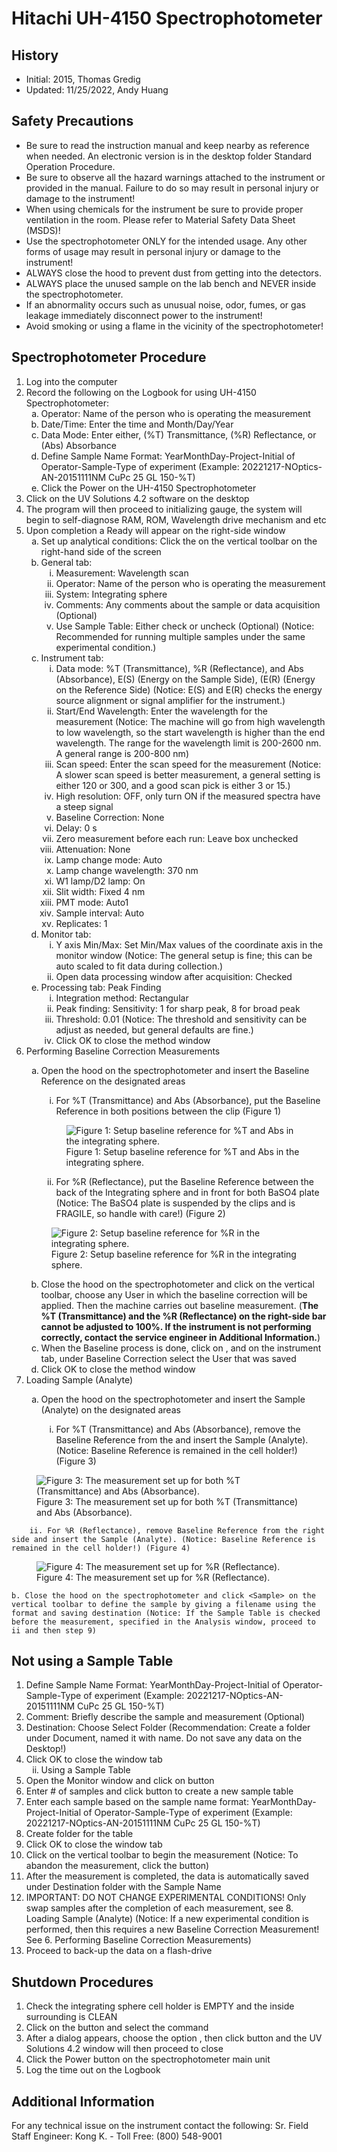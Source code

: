 # Hitachi UH-4150 Spectrophotometer

## History

-   Initial: 2015, Thomas Gredig
-   Updated: 11/25/2022, Andy Huang 


## Safety Precautions

* Be sure to read the instruction manual and keep nearby as reference when needed. An electronic version is in the desktop folder Standard Operation Procedure.
* Be sure to observe all the hazard warnings attached to the instrument or provided in the manual. Failure to do so may result in personal injury or damage to the instrument!
* When using chemicals for the instrument be sure to provide proper ventilation in the room. Please refer to Material Safety Data Sheet (MSDS)!
* Use the spectrophotometer ONLY for the intended usage. Any other forms of usage may result in personal injury or damage to the instrument!
* ALWAYS close the hood to prevent dust from getting into the detectors.
* ALWAYS place the unused sample on the lab bench and NEVER inside the spectrophotometer.
* If an abnormality occurs such as unusual noise, odor, fumes, or gas leakage immediately disconnect power to the instrument!
* Avoid smoking or using a flame in the vicinity of the spectrophotometer!

## Spectrophotometer Procedure

1. Log into the computer
2. Record the following on the Logbook for using UH-4150 Spectrophotometer:
    a. Operator: Name of the person who is operating the measurement
    b. Date/Time: Enter the time and Month/Day/Year
    c. Data Mode: Enter either, (%T) Transmittance, (%R) Reflectance, or (Abs) Absorbance
    d. Define Sample Name Format: YearMonthDay-Project-Initial of Operator-Sample-Type of experiment 
              (Example: 20221217-NOptics-AN-20151111NM CuPc 25 GL 150-%T)
    e. Click the Power on the UH-4150 Spectrophotometer
3. Click on the UV Solutions 4.2 software on the desktop
4. The program will then proceed to initializing gauge, the system will begin to self-diagnose RAM, ROM, Wavelength drive mechanism and etc 
5. Upon completion a Ready will appear on the right-side window
    a. Set up analytical conditions: Click the <Method> on the vertical toolbar on the right-hand side of the screen
    b. General tab:
        i. Measurement: Wavelength scan
        ii. Operator: Name of the person who is operating the measurement
        iii. System: Integrating sphere
        iv. Comments: Any comments about the sample or data acquisition (Optional)
        v. Use Sample Table: Either check or uncheck (Optional) (Notice: Recommended for running multiple samples under the same experimental condition.) 

    c. Instrument tab:
        i. Data mode: %T (Transmittance), %R (Reflectance), and Abs (Absorbance), E(S) (Energy on the Sample Side), (E(R) (Energy on the Reference Side) 
        (Notice: E(S) and E(R) checks the energy source alignment or signal amplifier for the instrument.)
        ii. Start/End Wavelength: Enter the wavelength for the measurement (Notice: The machine will go from high wavelength to low wavelength, so the start wavelength is higher than the end wavelength. The range for the wavelength limit is 200-2600 nm. A general range is 200-800 nm)
        iii. Scan speed: Enter the scan speed for the measurement 
        (Notice: A slower scan speed is better measurement, a general setting is either 120 or 300, and a good scan pick is either 3 or 15.)
        iv. High resolution: OFF, only turn ON if the measured spectra have a steep signal
        v. Baseline Correction: None
        vi. Delay: 0 s
        vii. Zero measurement before each run: Leave box unchecked
        viii. Attenuation: None
        ix. Lamp change mode: Auto
        x. Lamp change wavelength: 370 nm
        xi. W1 lamp/D2 lamp: On
        xii. Slit width: Fixed 4 nm
        xiii. PMT mode: Auto1
        xiv. Sample interval: Auto
        xv. Replicates: 1
    d. Monitor tab:
        i. Y axis Min/Max: Set Min/Max values of the coordinate axis in the monitor window 
        (Notice: The general setup is fine; this can be auto scaled to fit data during collection.)
        ii. Open data processing window after acquisition: Checked
    e. Processing tab: Peak Finding
        i. Integration method: Rectangular
        ii. Peak finding: Sensitivity: 1 for sharp peak, 8 for broad peak
        iii. Threshold: 0.01
        (Notice: The threshold and sensitivity can be adjust as needed, but general defaults are fine.)
        iv. Click OK to close the method window
6. Performing Baseline Correction Measurements
    a. Open the hood on the spectrophotometer and insert the Baseline Reference on the designated areas

        i. For %T (Transmittance) and Abs (Absorbance), put the Baseline Reference in both positions between the clip (Figure 1)

        ![Figure 1: Setup baseline reference for %T and Abs in the integrating sphere.](images/UH4150-Fig1.png)

        ii. For %R (Reflectance), put the Baseline Reference between the back of the Integrating sphere and in front for both BaSO4 plate (Notice: The BaSO4 plate is suspended by the clips and is FRAGILE, so handle with care!) (Figure 2)

      ![Figure 2: Setup baseline reference for %R in the integrating sphere.](images/UH4150-Fig2.png) 

    b. Close the hood on the spectrophotometer and click <Baseline> on the vertical toolbar, choose any User in which the baseline correction will be applied. Then the machine carries out baseline measurement. (**The %T (Transmittance) and the %R (Reflectance) on the right-side bar cannot be adjusted to 100%. If the instrument is not performing correctly, contact the service engineer in Additional Information.**)
    c. When the Baseline process is done, click on <Method>, and on the instrument tab, under Baseline Correction select the User that was saved
    d. Click OK to close the method window

7. Loading Sample (Analyte)
    a. Open the hood on the spectrophotometer and insert the Sample (Analyte) on the designated areas

        i. For %T (Transmittance) and Abs (Absorbance), remove the Baseline Reference from the <SAMPL> and insert the Sample (Analyte). (Notice: Baseline Reference is remained in the cell holder!) (Figure 3)

![Figure 3: The measurement set up for both %T (Transmittance) and Abs (Absorbance).](images/UH4150-Fig3.png)

        ii. For %R (Reflectance), remove Baseline Reference from the right side and insert the Sample (Analyte). (Notice: Baseline Reference is remained in the cell holder!) (Figure 4)

![Figure 4: The measurement set up for %R (Reflectance).](images/UH4150-Fig4.png)

    b. Close the hood on the spectrophotometer and click <Sample> on the vertical toolbar to define the sample by giving a filename using the format and saving destination (Notice: If the Sample Table is checked before the measurement, specified in the Analysis window, proceed to ii and then step 9)

## Not using a Sample Table

1. Define Sample Name Format: YearMonthDay-Project-Initial of Operator-Sample-Type of experiment 
(Example: 20221217-NOptics-AN-20151111NM CuPc 25 GL 150-%T)
2. Comment: Briefly describe the sample and measurement (Optional)
3. Destination: Choose Select Folder (Recommendation: Create a folder under Document, named it with <advisor> name. Do not save any data on the Desktop!)
4. Click OK to close the window tab
    ii. Using a Sample Table
1. Open the Monitor window and click on <Edit Sample Table> button
2. Enter # of samples and click <Update> button to create a new sample table
3. Enter each sample based on the sample name format: YearMonthDay-Project-Initial of Operator-Sample-Type of experiment (Example: 20221217-NOptics-AN-20151111NM CuPc 25 GL 150-%T)
4. Create folder for the table
5. Click OK to close the window tab 
8. Click <Measure> on the vertical toolbar to begin the measurement (Notice: To abandon the measurement, click the <STOP> button)
9. After the measurement is completed, the data is automatically saved under Destination folder with the Sample Name
10. IMPORTANT: DO NOT CHANGE EXPERIMENTAL CONDITIONS! Only swap samples after the completion of each measurement, see 8. Loading Sample (Analyte)
(Notice: If a new experimental condition is performed, then this requires a new Baseline Correction Measurement! See 6. Performing Baseline Correction Measurements)
11. Proceed to back-up the data on a flash-drive

## Shutdown Procedures

1. Check the integrating sphere cell holder is EMPTY and the inside surrounding is CLEAN
2. Click on the <File> button and select the <Exit> command
3. After a dialog appears, choose the option <Close the lamps and then close the monitor window>, then click <Yes> button and the UV Solutions 4.2 window will then proceed to close
4. Click the Power button on the spectrophotometer main unit
5. Log the time out on the Logbook

## Additional Information

For any technical issue on the instrument contact the following:
Sr. Field Staff Engineer: Kong K. - Toll Free: (800) 548-9001




